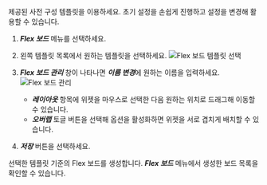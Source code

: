 제공된 사전 구성 템플릿을 이용하세요. 초기 설정을 손쉽게 진행하고 설정을 변경해 활용할 수 있습니다.

1. ***Flex 보드*** 메뉴를 선택하세요.

1. 왼쪽 템플릿 목록에서 원하는 템플릿을 선택하세요.
  ![Flex 보드 템플릿 선택](/img/flexboard-template.png)

1. ***Flex 보드 관리*** 창이 나타나면 ***이름 변경***에 원하는 이름을 입력하세요.
  ![Flex 보드 관리](/img/flexboard-template-window.png)

    * ***레이아웃*** 항목에 위젯을 마우스로 선택한 다음 원하는 위치로 드래그해 이동할 수 있습니다.
    * ***오버랩*** 토글 버튼을 선택해 옵션을 활성화하면 위젯을 서로 겹치게 배치할 수 있습니다.

1. ***저장*** 버튼을 선택하세요.

선택한 템플릿 기준의 Flex 보드를 생성합니다. ***Flex 보드*** 메뉴에서 생성한 보드 목록을 확인할 수 있습니다.